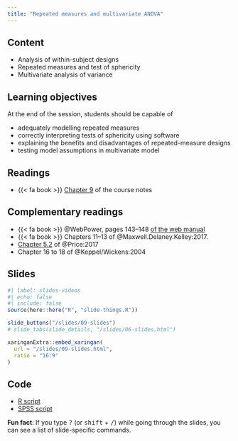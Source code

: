 ```yaml
---
title: "Repeated measures and multivariate ANOVA"
---
```


## Content

- Analysis of within-subject designs
- Repeated measures and test of sphericity
- Multivariate analysis of variance


## Learning objectives

At the end of the session, students should be capable of

- adequately modelling repeated measures
- correctly interpreting tests of sphericity using software
- explaining the benefits and disadvantages of repeated-measure designs
- testing model assumptions in multivariate model

## Readings

-  {{< fa book >}}  [Chapter 9](https://lbelzile.github.io/math80667a/09-repeated.html) of the course notes


## Complementary readings


- {{< fa book >}} @WebPower, pages 143--148 [of the web manual](https://webpower.psychstat.org/wiki/_media/grant/webpower_manual_book.pdf) 
- {{< fa book >}}  Chapters 11--13 of @Maxwell.Delaney.Kelley:2017.
- <i class="fas fa-book"></i> [Chapter 5.2 ](https://opentext.wsu.edu/carriecuttler/chapter/experimental-design/) of @Price:2017
- <i class="fas fa-book"></i> Chapter 16 to 18 of @Keppel/Wickens:2004


## Slides

```r
#| label: slides-videos
#| echo: false
#| include: false
source(here::here("R", "slide-things.R"))
```

```r
slide_buttons("/slides/09-slides")
# slide_tabs(slide_details, "/slides/06-slides.html")
```

```r
xaringanExtra::embed_xaringan(
  url = "/slides/09-slides.html",
  ratio = "16:9"
)
```

## Code

- [R script](/content/MATH80667A-09-content.R)
- [SPSS script](/content/MATH80667A-09-content.sps)

:::{.callout-tip}
**Fun fact**: If you type <kbd>?</kbd> (or <kbd>shift</kbd> + <kbd>/</kbd>) while going through the slides, you can see a list of slide-specific commands.
:::
